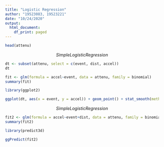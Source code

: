 ---
title: "Logistic Regression"
author: "19523083, 19523221"
date: "10/24/2020"
output:
  html_document:
    df_print: paged
---

```{r}
head(attenu)
```

$$Simple Logistic Regression$$

```{r}
dt <- subset(attenu, select = c(event, dist, accel))
dt
```

```{r}
fit <- glm(formula = accel~event, data = attenu, family = binomial)
summary(fit)
```

```{r}
library(ggplot2)
```

```{r}
ggplot(dt, aes(x = event, y = accel)) + geom_point() + stat_smooth(method = "glm", method.args = list(family = binomial), se = FALSE)
```

$$Simple Logistic Regression$$

```{r}
fit2 <- glm(formula = accel~event+dist, data = attenu, family = binomial)
summary(fit2)
```

```{r}
library(predict3d)
```

```{r}
ggPredict(fit2)
```
